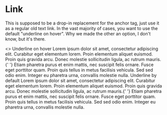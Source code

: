 
<Meta title="Navigation|Link" component={Link} />

# Link

This is supposed to be a drop-in replacement for the anchor tag, just use it as a regular old text link. In the vast majority of cases, you want to use the default "underline on hover". Why we made the other an option, I don't know, but it's there.

<Canvas>
  <Story name="All">
    <>
      <Paragraph>
        <Link>Underline on hover</Link>
      </Paragraph>
      <Paragraph>
        Lorem ipsum dolor sit amet, consectetur adipiscing elit. Curabitur eget elementum lorem. Proin elementum aliquet
        euismod. Proin quis gravida arcu. Donec molestie sollicitudin ligula, ac rutrum mauris.{' '}
        <Link>Etiam pharetra</Link> purus et enim mattis, nec suscipit felis ornare. Fusce eget porttitor quam. Proin
        quis tellus in metus facilisis vehicula. Sed sed odio enim. Integer eu pharetra urna, convallis molestie nulla.
      </Paragraph>
      <Paragraph>
        <Link underline={true}>Underline by default</Link>
      </Paragraph>
      <Paragraph>
        Lorem ipsum dolor sit amet, consectetur adipiscing elit. Curabitur eget elementum lorem. Proin elementum aliquet
        euismod. Proin quis gravida arcu. Donec molestie sollicitudin ligula, ac rutrum mauris.{' '}
        <Link underline={true}>Etiam pharetra</Link> purus et enim mattis, nec suscipit felis ornare. Fusce eget
        porttitor quam. Proin quis tellus in metus facilisis vehicula. Sed sed odio enim. Integer eu pharetra urna,
        convallis molestie nulla.
      </Paragraph>
    </>
  </Story>
</Canvas>

<Props of={Link} />
